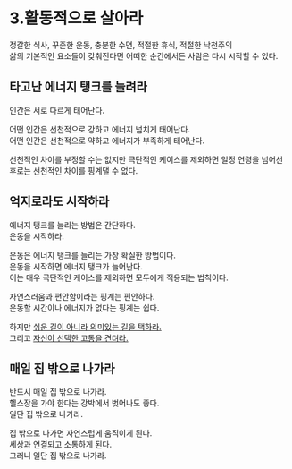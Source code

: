 # 3.활동적으로 살아라

정갈한 식사, 꾸준한 운동, 충분한 수면, 적절한 휴식, 적절한 낙천주의\
삶의 기본적인 요소들이 갖춰진다면 어떠한 순간에서든 사람은 다시 시작할 수 있다.

## 타고난 에너지 탱크를 늘려라

인간은 서로 다르게 태어난다.

어떤 인간은 선천적으로 강하고 에너지 넘치게 태어난다.\
어떤 인간은 선천적으로 약하고 에너지가 부족하게 태어난다.

선천적인 차이를 부정할 수는 없지만 극단적인 케이스를 제외하면 일정 연령을 넘어선 후로는 선천적인 차이를 핑계댈 수 없다.

## 억지로라도 시작하라

에너지 탱크를 늘리는 방법은 간단하다.\
운동을 시작하라.

운동은 에너지 탱크를 늘리는 가장 확실한 방법이다.\
운동을 시작하면 에너지 탱크가 늘어난다.\
이는 매우 극단적인 케이스를 제외하면 모두에게 적용되는 법칙이다.

자연스러움과 편안함이라는 핑계는 편안하다.\
운동할 시간이나 에너지가 없다는 핑계는 쉽다.

하지만 [쉬운 길이 아니라 의미있는 길을 택하라.](/life/goals/pain/2)\
그리고 [자신이 선택한 고통을 견뎌라.](/life/goals/pain/3)

## 매일 집 밖으로 나가라

반드시 매일 집 밖으로 나가라.\
헬스장을 가야 한다는 강박에서 벗어나도 좋다.\
일단 집 밖으로 나가라.

집 밖으로 나가면 자연스럽게 움직이게 된다.\
세상과 연결되고 소통하게 된다.\
그러니 일단 집 밖으로 나가라.
